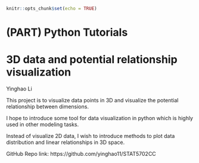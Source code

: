 
```r
knitr::opts_chunk$set(echo = TRUE)
```

# (PART) Python Tutorials{-}

# 3D data and potential relationship visualization

 

Yinghao Li

 

This project is to visualize data points in 3D and visualize the potential relationship between dimensions.


I hope to introduce some tool for data visualization in python which is highly used in other modeling tasks.


Instead of visualize 2D data, I wish to introduce methods to plot data distribution and linear relationships in 3D space.


GitHub Repo link: https://github.com/yinghao11/STAT5702CC
